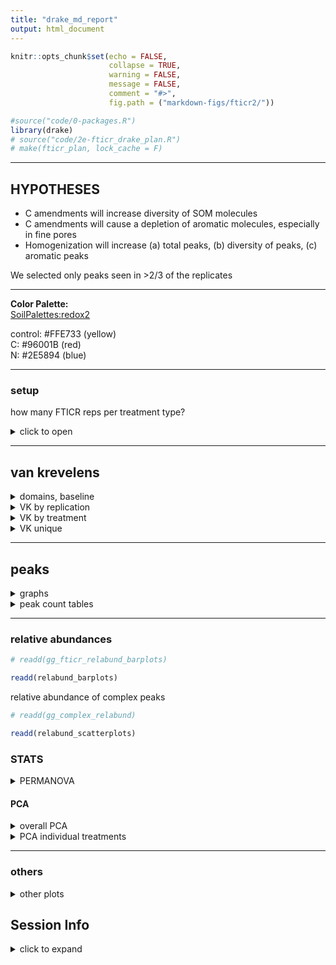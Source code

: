 ```yaml
---
title: "drake_md_report"
output: html_document
---
```


```r
knitr::opts_chunk$set(echo = FALSE,
                      collapse = TRUE,
                      warning = FALSE,
                      message = FALSE,
                      comment = "#>",
                      fig.path = ("markdown-figs/fticr2/"))

#source("code/0-packages.R")
library(drake)
# source("code/2e-fticr_drake_plan.R")
# make(fticr_plan, lock_cache = F)

```

---

## HYPOTHESES

- C amendments will increase diversity of SOM molecules
- C amendments will cause a depletion of aromatic molecules, especially in fine pores
- Homogenization will increase (a) total peaks, (b) diversity of peaks, (c) aromatic peaks


We selected only peaks seen in >2/3 of the replicates


---

**Color Palette:**  
[SoilPalettes:redox2](https://github.com/kaizadp/soilpalettes)  

control: #FFE733 (yellow)  
C: #96001B (red)  
N: #2E5894 (blue)  

---

### setup
how many FTICR reps per treatment type?

<details>
  <summary>click to open</summary>
  
```r
readd(reps) %>% 
   arrange(reps) %>% 
   knitr::kable()
```

**so we select formulae seen in at least 2 reps per treatment type**

</details>


---

## van krevelens  

<details>
  <summary>domains, baseline</summary>

#### fticr domains  

```r
readd(gg_fticr_domains)
```

```r
readd(gg_fticr_baseline)
```

</details>

<details>
  <summary>VK by replication</summary>
  
  
#### VK by replication

```r
readd(vk_reps)

# readd(gg_fticr_reps_50_intact)
# readd(gg_fticr_reps_1_5_homo)
# readd(gg_fticr_reps_50_homo)
```

</details>


<details>
  <summary>VK by treatment</summary>
  
#### VK diagrams by treatment 
```r

readd(vk_pores)
# readd(gg_fticr_pores_1_5kPa)
# readd(gg_fticr_pores_50kPa)
```

</details>



<details>
  <summary>VK unique</summary>
  
#### VK unique
unique to each amendment, in each incubation type


Yellow peaks are peaks seen in control soils (all peaks)  
Blue and red are unique peaks in their respective treatments  

```r
readd(vk_unique)

# readd(gg_fticr_unique_int)
# readd(gg_fticr_unique_homo)
```

</details>

---

## peaks

<details>
  <summary>graphs</summary>

```r
readd(gg_peaks_bar)
```

total peaks

```r
readd(gg_totalcounts)
```


complex:simple compounds

```r

readd(aliph_plots)

# readd(gg_aliph_aromatic)
```


```r
#readd(gg_aliph_aromatic_intact_suction) 
```

</details>


<details>
  <summary>peak count tables</summary>

tables -- total peaks

```r
loadd(peakcount_tables)


# readd(peakcounts_table_total) %>% 
#   knitr::kable()
```

tables -- complex peaks
```r
# readd(peakcounts_table_aromatic) %>% 
#   knitr::kable()
```

</details>


---

### relative abundances

```r
# readd(gg_fticr_relabund_barplots)

readd(relabund_barplots)
```

relative abundance of complex peaks

```r
# readd(gg_complex_relabund)

readd(relabund_scatterplots)
```


### STATS 

<details>
  <summary>PERMANOVA</summary>
  
#### PERMANOVA
**overall**
```r
readd(permanova_fticr_all)
```

**PERMANOVA for treatments**

1.5 kPa intact cores
```r
readd(permanova_fticr_1_5_intact)
```

50 kPa intact cores
```r
readd(permanova_fticr_50_intact)
```

1.5 kPa homogenized cores
```r
readd(permanova_fticr_1_5_homo)
```

50 kPa homogenized cores
```r
readd(permanova_fticr_50_homo)
```








</details>

#### PCA 

<details>
  <summary>overall PCA</summary>
  
```r
# readd(gg_fticr_pca_intact)
# readd(gg_fticr_pca_homo)


readd(gg_pca_intact_plots)
readd(gg_pca_homo_plots)
```

</details>


<details>
  <summary>PCA individual treatments</summary>
  
**individual cores**

```r
readd(gg_fticr_pca_intact_combined)
readd(gg_fticr_pca_homo_combined)
```

</details>


---




### others

<details>
  <summary>other plots</summary>
  
#### NOSC

```r
readd(gg_nosc)
```

#### elements
```r
# readd(gg_elements_n)
# readd(gg_elements_o)

readd(gg_element_plots)
```

</details>


## Session Info

<details>   
   <summary>click to expand</summary>

Date run: `r Sys.Date()`

```r
sessionInfo()
```

</details>   



